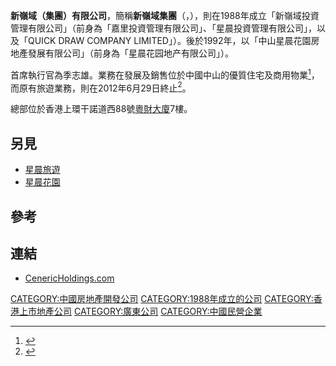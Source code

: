 '''新嶺域（集團）有限公司'''，簡稱'''新嶺域集團'''（'''{{lang-en|Ceneric (Holdings) Limited}}'''，{{hkex|0542}}），則在1988年成立「新嶺域投資管理有限公司」（前身為「嘉里投資管理有限公司」、「星晨投資管理有限公司」，以及「QUICK DRAW COMPANY LIMITED」）。後於1992年，以「中山星晨花園房地產發展有限公司」（前身為「星晨花园地产有限公司」）。

首席執行官為季志雄。業務在發展及銷售位於中國中山的優質住宅及商用物業<ref>{{Cite web |url=http://www.cenericholdings.com/tc/profile.php?lang=2&type=1&page=1&NewsTypeID=1 |title=新嶺域（集團）有限公司簡介 |access-date=2013-08-03 |archive-url=https://web.archive.org/web/20151016004823/http://www.cenericholdings.com/tc/profile.php?lang=2&type=1&page=1&NewsTypeID=1 |archive-date=2015-10-16 |dead-url=yes }}</ref>，而原有旅遊業務，則在2012年6月29日終止<ref>{{Cite web |url=http://www.cenericholdings.com/pdf/20130402181221C.pdf |title=出售事項 |access-date=2013-08-03 |archive-url=https://web.archive.org/web/20160305035423/http://www.cenericholdings.com/pdf/20130402181221C.pdf |archive-date=2016-03-05 |dead-url=yes }}</ref>。

總部位於香港上環干諾道西88號[[粵財大廈|粵財大廈]]7樓。

==另見==
*[[星晨旅遊|星晨旅遊]]
*[[星晨花園|星晨花園]]

==參考==
{{reflist}}

==連結==
*[http://www.cenericholdings.com CenericHoldings.com] {{Wayback|url=http://www.cenericholdings.com/ |date=20190708200956 }}

[[CATEGORY:中國房地產開發公司|CATEGORY:中國房地產開發公司]]
[[CATEGORY:1988年成立的公司|CATEGORY:1988年成立的公司]]
[[CATEGORY:香港上市地產公司|CATEGORY:香港上市地產公司]]
[[CATEGORY:廣東公司|CATEGORY:廣東公司]]
[[CATEGORY:中國民營企業|CATEGORY:中國民營企業]]